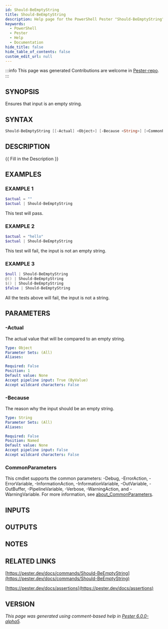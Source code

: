 ```yaml
---
id: Should-BeEmptyString
title: Should-BeEmptyString
description: Help page for the PowerShell Pester "Should-BeEmptyString" command
keywords:
  - PowerShell
  - Pester
  - Help
  - Documentation
hide_title: false
hide_table_of_contents: false
custom_edit_url: null
---
```


:::info This page was generated
Contributions are welcome in [Pester-repo](https://github.com/pester/pester).
:::

## SYNOPSIS

Ensures that input is an empty string.

## SYNTAX

```powershell
Should-BeEmptyString [[-Actual] <Object>] [-Because <String>] [<CommonParameters>]
```

## DESCRIPTION

\{\{ Fill in the Description \}\}

## EXAMPLES

### EXAMPLE 1

```powershell
$actual = ""
$actual | Should-BeEmptyString
```

This test will pass.

### EXAMPLE 2

```powershell
$actual = "hello"
$actual | Should-BeEmptyString
```

This test will fail, the input is not an empty string.

### EXAMPLE 3

```powershell
$null | Should-BeEmptyString
@() | Should-BeEmptyString
$() | Should-BeEmptyString
$false | Should-BeEmptyString
```

All the tests above will fail, the input is not a string.

## PARAMETERS

### -Actual

The actual value that will be compared to an empty string.

```yaml
Type: Object
Parameter Sets: (All)
Aliases:

Required: False
Position: 1
Default value: None
Accept pipeline input: True (ByValue)
Accept wildcard characters: False
```

### -Because

The reason why the input should be an empty string.

```yaml
Type: String
Parameter Sets: (All)
Aliases:

Required: False
Position: Named
Default value: None
Accept pipeline input: False
Accept wildcard characters: False
```

### CommonParameters

This cmdlet supports the common parameters: -Debug, -ErrorAction, -ErrorVariable, -InformationAction, -InformationVariable, -OutVariable, -OutBuffer, -PipelineVariable, -Verbose, -WarningAction, and -WarningVariable. For more information, see [about_CommonParameters](http://go.microsoft.com/fwlink/?LinkID=113216).

## INPUTS

## OUTPUTS

## NOTES

## RELATED LINKS

[https://pester.dev/docs/commands/Should-BeEmptyString](https://pester.dev/docs/commands/Should-BeEmptyString)

[https://pester.dev/docs/assertions](https://pester.dev/docs/assertions)

## VERSION

*This page was generated using comment-based help in [Pester 6.0.0-alpha5](https://github.com/pester/pester).*

